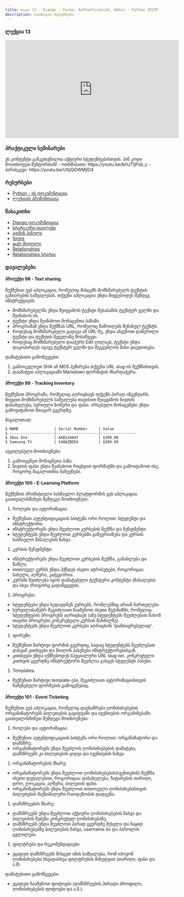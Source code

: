 ```yaml
---
title: თავი 13 - Django - Forms, Authentication, Admin - Python 2023F
description: სასწავლო რესურსები
---
```


### ლექცია 13
<iframe width="560" height="315" src="https://www.youtube.com/embed/7nqCCy5yLHI" title="YouTube video player" frameborder="0" allow="accelerometer; autoplay; clipboard-write; encrypted-media; gyroscope; picture-in-picture; web-share" allowfullscreen></iframe>

### პრაქტიკული სემინარები

<Card>
<PinCodeProtectedContent>
    <Locked>
        ეს კონტენტი განკუთვნილია აქტიური სტუდენტებისთვის.
        პინ კოდი მოითხოვეთ მენტორთან!
    </Locked>
    <Unlocked>
        - ოთხშაბათი: https://youtu.be/bhUTljPsb_c
        - პარასკევი: https://youtu.be/UGjQGWMjlD4
    </Unlocked>
</PinCodeProtectedContent>
</Card>

### რესურსები
- [Python - ის დოკუმენტაცია](https://docs.python.org/3/library/)
- [ლექციის პრეზენტაცია](https://docs.google.com/presentation/d/1g-YXERV-YWFpCUtgCR1fP_yJDXfVQcJl6myRWXfHU0Q/edit?usp=sharing)

### წასაკითხი
- [Django დოკუმენტაცია](https://docs.djangoproject.com/en/4.2/)
- [სტატიკური ფაილები](https://docs.djangoproject.com/en/5.0/howto/static-files/)
- [ადმინ პანელი](https://docs.djangoproject.com/en/5.0/ref/contrib/admin/)
- [forms](https://docs.djangoproject.com/en/5.0/topics/forms/)
- [auth მოდული](https://docs.djangoproject.com/en/5.0/topics/auth/)
- [Relationships](https://docs.djangoproject.com/en/4.2/topics/db/examples/)
- [Relationships სტატია](https://www.freecodecamp.org/news/django-model-relationships/)

### დავალებები

#### პროექტი 98 - Text sharing
შექმენით ვებ აპლიკაცია, რომელიც მისცემს მომხმარებელს ტექსტის გაზიარების საშუალებას.
თქვენი აპლიკაცია უნდა მიყვებოდეს შემდეგ ინსტრუქციებს:
- მომხმარებელმა უნდა შეიყვანოს ტექსტი შესაბამის ტექსტურ ველში და შეინახოს ის.
- ტექსტი უნდა შეინახოთ მონაცემთა ბაზაში.
- პროგრამამ უნდა შექმნას URL, რომელიც წამოიღებს შენახულ ტექსტს.
- როდესაც მომხმარებელი გადავა ამ URL-ზე, უნდა აჩვენოთ დაწერილი ტექსტი და ტექსტის შეცვლაზე მოსაწვევი.
- როდესაც მომხმარებელი დააჭერს Edit ღილაკს, ტექსტი უნდა დაკოპირდეს იგივე ტექსტურ ველში და შეგვეძლოს მისი დაედითება.

დამატებითი გამოწვევები:
1. გამოიკვლიეთ SHA ან MD5 ჰეშირება თქვენი URL slug-ის შექმნისთვის.
1. დაამატეთ აპლიკაციაში Markdown ფორმატის მხარდაჭერა.

#### პროექტი 99 - Tracking Inventory
შექმენით პროგრამა, რომელიც აღრიცხავს თქვენს პირად ინვენტარს.
მიეცით მომხმარებელს საშუალება თავისით შეიყვანოს ნივთის დასახელება, სერიული ნომერი და ფასი.
არსებული მონაცემები უნდა გამოვიტანოთ მთავარ გვერდზე.

მაგალითად:
```shell
$ NAME                | Serial Number     | Value
$ --------------------|-------------------|----------------
$ Xbox One            | AXB124AXY         | $399.00
$ Samsung TV          | S40AZBDE4         | $599.99
```

აუცილებელი მოთხოვნები:
1. გამოიყენეთ მონაცმეთა ბაზა.
1. ნივთის ფასი უნდა შეინახოთ რიცხვით ფორმატში და გამოიტანოთ ისე, როგორც მაგალითშია ნაჩვენები.


#### პროექტი 100 - E-Learning Platform
შექმენით პრიმიტიული სასწავლო პლატფორმის ვებ აპლიკაცია.
გაითვალისწინეთ შემდეგი მოთხოვნები:
1. როლები და ავტორიზაცია:
- შექმენით აუტენტიფიკაციის სისტემა ორი როლით: სტუდენტი და ინსტრუქტორი.
- ინსტრუქტორებს უნდა შეეძლოთ კურსების შექმნა და მენეჯმენტი.
- სტუდენტებს უნდა შეეძლოთ კურსებში გაწევრიანება და კურსის სასწავლო მასალების ნახვა.
1. კურსის მენეჯმენტი:
- ინსტრუქტორებს უნდა შეეძლოთ კურსების შექმნა, განახლება და წაშლა.
- თითოეულ კურსს უნდა ჰქნდეს ისეთი ატრიბუტები, როგორიცაა: სახელი, აღწერა, კატეგორია.
- კურსში შეიძლება იყოს დამატებული ტექსტური კონტენტი (მასალები) და სხვა (როგორც გადაწყვეტთ).
1. პროგრესი:
- სტუდენტები უნდა ხედავდნენ კურსებს, რომლებშიც არიან ჩართულები.
- სურვილისამებრ შეგიძლიათ ჩააშენოთ ისეთი მექანიზმი, რომელიც სტუდენტების პროგრესს აღრიცხავს (ანუ სტუდენტებს შეეძლებათ ნახონ თავისი პროგრესი კონკრეტული კურსის მანძილზე).
- სტუდენტებს უნდა შეეძლოთ კურსები აღრიცხონ 'დამთავრებულად'.
1. ფორუმი:
- შექმენით მარტივი ფორმის გვერდიც, სადაც სტუდენტებს შეეძლებათ დასვან კითხვები და მიიღონ პასუხები ინსტრუქტორებისგან.
- კითხვები უნდა იქმნებოდეს სპეციალური URL slug-ით. კონკრეტული კითხვის გვერდზე ინსტრუქტორს შეუძლია გასცეს სტუდენტს პასუხი.
1. Templates:
- შექმენით მარტივი template-ები, შეგიძლიათ ავტორიზაციისთვის ჩაშენებული ფორმების გამოყენებაც.

#### პროექტი 101 - Event Ticketing
შექმენით ვებ აპლიკაცია, რომელიც დაეხამრება ღონისძიებების ორგანიზატორებს ბილეთების გაყიდვაში და ივენთების ორგანიზებაში.
გაითვალისწინეთ შემდეგი მოთხოვნები:
1. როლები და ავტორიზაცია:
- შექმენით აუტენტიფიკაციის სისტემა ორი როლით: ორგანიზატორი და დამსწრე.
- ორგანიზატორებს უნდა შეეძლოს ღონისძიებების დამატება, დამსწრეებს კი ბილეთების ყიდვა და ივენთების ნახვა.
1. ორგანიზატორების მხარე:
- ორგანიზატორებს უნდა შეეძლოთ ღონისძიებების(ივენთების) შექმნა ისეთი დეტალებით, როგორიცაა: დასახელება, ჩატარების თარიღი, დრო, ლოკაცია, აღწერა, ბილეთის ფასი.
- ორგანიზატორებს უნდა შეეძლოთ თითოეული ღონისძიებისთვის ბილეთების მაქსიმალური რაოდენობის დადგენა.
1. დამსწრეების მხარე:
- დამსწრეებს უნდა შეეძლოთ აქტიური ღონისძიებების ნახვა და ბილეთბის შეძენა კონკრეტულ ღონისძიებაზე.
- დამსწრეებს უნდა შეეძლოთ პირად გვერდზე შესვლა და ნაყიდ ღონისძიებებზე ბილეთების ნახვა, username-სა და პაროლის ცვლილება.
1. ფილტრები და რეკომენდაციები
- ეცადეთ დამსწრეებს მისცეთ იმის საშუალება, რომ იპოვონ ღონისძიებები სხვადასხვა ფილტრების მიხედვით (თარიღი, ფასი და ა.შ)

დამატებითი გამოწვევები:
- ეცადეთ ჩააშენოთ ფოტოები (დამსწრეების პირადი პროფილი, ღონისძიებების ფოტოები და ა.შ.).
 